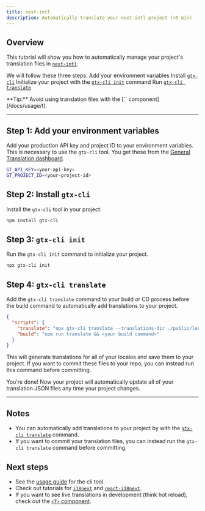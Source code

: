 ```yaml
---
title: next-intl
description: Automatically translate your next-intl project (<5 min)
---
```


## Overview

This tutorial will show you how to automatically manage your project's translation files in [`next-intl`](https://next-intl.dev/).


We will follow these three steps:
<Steps>
  <Step>
    Add your environment variables
  </Step>
  <Step>
    Install [`gtx-cli`](/docs/cli/introduction)
  </Step>
  <Step>
    Initialize your project with the [`gtx-cli init`](/docs/cli/init) command
  </Step>
  <Step>
    Run [`gtx-cli translate`](/docs/cli/translate#translate-json)
  </Step>
</Steps>

<Callout>
  **Tip:**
  Avoid using translation files with the [`<T>` component](/docs/usage/t).
</Callout>

---

## Step 1: Add your environment variables

Add your production API key and project ID to your environment variables.
This is necessary to use the `gtx-cli` tool.
You get these from the [General Translation dashboard](https://generaltranslation.com/dashboard).

```bash title=".env"
GT_API_KEY=<your-api-key>
GT_PROJECT_ID=<your-project-id>
```

## Step 2: Install `gtx-cli`

Install the `gtx-cli` tool in your project.

```bash
npm install gtx-cli
```

## Step 3: `gtx-cli init`

Run the `gtx-cli init` command to initialize your project.

```bash
npx gtx-cli init
```

## Step 4: `gtx-cli translate`

Add the `gtx-cli translate` command to your build or CD process before the build command to automatically add translations to your project.

```json title="package.json"
{
  "scripts": {
    "translate": "npx gtx-cli translate --translations-dir ./public/locales/* --default-locale en",
    "build": "npm run translate && <your build command>"
  }
}
```
This will generate translations for all of your locales and save them to your project.
If you want to commit these files to your repo, you can instead run this command before committing.


You're done! Now your project will automatically update all of your translation JSON files any time your project changes.

---

## Notes
 * You can automatically add translations to your project by with the [`gtx-cli translate`](/docs/cli/translate#translate-json) command.
 * If you want to commit your translation files, you can instead run the `gtx-cli translate` command before committing.

## Next steps
 * See the [usage guide](/docs/cli/reference/usage) for the cli tool.
 * Check out tutorials for [`i18next`](/docs/cli/tutorials/i18next-quickstart) and [`react-i18next`](/docs/cli/tutorials/react-i18next-quickstart).
 * If you want to see live translations in development (think hot reload), check out the [`<T>` component](/docs/usage/t).